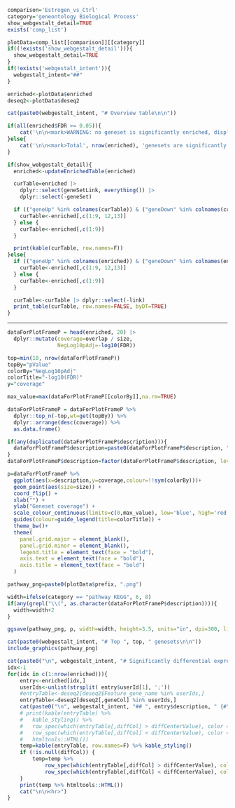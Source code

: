 ```r
comparison='Estrogen_vs_Ctrl'
category='geneontology Biological Process'
show_webgestalt_detail=TRUE
exists('comp_list')
```

```r
plotData=comp_list[[comparison]][[category]]
if((!exists('show_webgestalt_detail'))){
  show_webgestalt_detail=TRUE
}
if(!exists('webgestalt_intent')){
  webgestalt_intent="##"
}
```

```r
enriched<-plotData$enriched
deseq2<-plotData$deseq2

cat(paste0(webgestalt_intent, "# Overview table\n\n"))

if(all(enriched$FDR >= 0.05)){
	cat('\n\n<mark>WARNING: no geneset is significantly enriched, display top 10.</mark>\n\n')
}else{
	cat('\n\n<mark>Total', nrow(enriched), 'genesets are significantly enriched.</mark>\n\n')
}

if(show_webgestalt_detail){
  enriched<-updateEnrichedTable(enriched)

  curTable=enriched |>
    dplyr::select(geneSetLink, everything()) |>
    dplyr::select(-geneSet)

  if (("geneUp" %in% colnames(curTable)) & ("geneDown" %in% colnames(curTable)) ) {
    curTable<-enriched[,c(1:9, 12,13)]
  } else {
    curTable<-enriched[,c(1:9)]
  }

  print(kable(curTable, row.names=F))
}else{
  if (("geneUp" %in% colnames(enriched)) & ("geneDown" %in% colnames(enriched)) ) {
    curTable<-enriched[,c(1:9, 12,13)]
  } else {
    curTable<-enriched[,c(1:9)]
  }

  curTable<-curTable |> dplyr::select(-link)
  print_table(curTable, row.names=FALSE, byDT=TRUE)
}
```

<hr>

```r
dataForPlotFrameP = head(enriched, 20) |>
  dplyr::mutate(coverage=overlap / size,
                NegLog10pAdj=-log10(FDR))

top=min(10, nrow(dataForPlotFrameP))
topBy="pValue"
colorBy="NegLog10pAdj"
colorTitle="-log10(FDR)"
y="coverage"

max_value=max(dataForPlotFrameP[[colorBy]],na.rm=TRUE)

dataForPlotFrameP = dataForPlotFrameP %>% 
  dplyr::top_n(-top,wt=get(topBy)) %>%
  dplyr::arrange(desc(coverage)) %>%
  as.data.frame()

if(any(duplicated(dataForPlotFrameP$description))){
  dataForPlotFrameP$description=paste0(dataForPlotFrameP$description, " (", dataForPlotFrameP$geneSet, ")")
}
dataForPlotFrameP$description=factor(dataForPlotFrameP$description, levels=rev(dataForPlotFrameP$description))

p=dataForPlotFrameP %>%
  ggplot(aes(x=description,y=coverage,colour=!!sym(colorBy)))+
  geom_point(aes(size=size)) +
  coord_flip() + 
  xlab("") +
  ylab("Geneset coverage") +
  scale_colour_continuous(limits=c(0,max_value), low='blue', high='red',guide=guide_colorbar(reverse=FALSE))+
  guides(colour=guide_legend(title=colorTitle)) +
  theme_bw()+
  theme(
    panel.grid.major = element_blank(),
    panel.grid.minor = element_blank(),
    legend.title = element_text(face = "bold"),
    axis.text = element_text(face = "bold"),
    axis.title = element_text(face = "bold")
  )

pathway_png=paste0(plotData$prefix, ".png")

width=ifelse(category == "pathway KEGG", 6, 8)
if(any(grepl("\\(", as.character(dataForPlotFrameP$description)))){
  width=width+2
}

ggsave(pathway_png, p, width=width, height=3.5, units="in", dpi=300, limitsize=FALSE, bg="white")

cat(paste0(webgestalt_intent, "# Top ", top, " genesets\n\n"))
include_graphics(pathway_png)
```

```r
cat(paste0("\n", webgestalt_intent, "# Significantly differential expressed genes\n\n" ))
idx<-1
for(idx in c(1:nrow(enriched))){
	entry<-enriched[idx,]
	userIds<-unlist(strsplit( entry$userId[1], ';'))
	#entryTable<-deseq2[deseq2$Feature_gene_name %in% userIds,]
	entryTable<-deseq2[deseq2[,geneCol] %in% userIds,]
	cat(paste0("\n", webgestalt_intent, "## ", entry$description, " {#", entry$tblLink, '}\n\n<span style="background-color:#ffe4c4">RED: up-regulated</span>, <span style="background-color:#f0fff0">GREEN: down-regulated</span>\n\n' ))
	# print(kable(entryTable) %>% 
	# 	kable_styling() %>%
	# 	row_spec(which(entryTable[,diffCol] > diffCenterValue), color = "black", background = "bisque") %>% 
	# 	row_spec(which(entryTable[,diffCol] < diffCenterValue), color = "black", background = "honeydew") %>%
	# 	htmltools::HTML())
	temp=kable(entryTable, row.names=F) %>%	kable_styling()
	if (!is.null(diffCol)) {
		temp=temp %>% 
			row_spec(which(entryTable[,diffCol] > diffCenterValue), color = "black", background = "bisque") %>% 
			row_spec(which(entryTable[,diffCol] < diffCenterValue), color = "black", background = "honeydew")
	}
	print(temp %>% htmltools::HTML())
	cat("\n\n<hr>")
}

```
